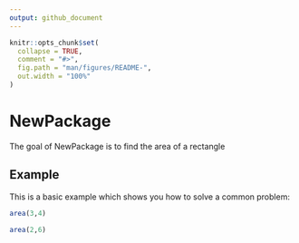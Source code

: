 ```yaml
---
output: github_document
---
```


<!-- README.md is generated from README.Rmd. Please edit that file -->

```r
knitr::opts_chunk$set(
  collapse = TRUE,
  comment = "#>",
  fig.path = "man/figures/README-",
  out.width = "100%"
)
```
# NewPackage

The goal of NewPackage is to find the area of a rectangle

## Example

This is a basic example which shows you how to solve a common problem:

```r
area(3,4)

area(2,6)

```
